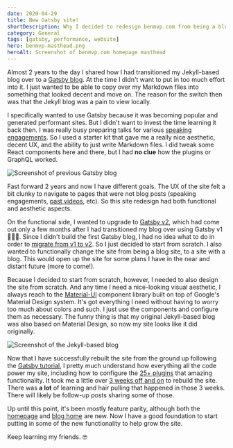 ```yaml
---
date: 2020-04-29
title: New Gatsby site!
shortDescription: Why I decided to redesign benmvp.com from being a blog site to being a site that contains a blog
category: General
tags: [gatsby, performance, website]
hero: benmvp-masthead.png
heroAlt: Screenshot of benmvp.com homepage masthead
---
```


Almost 2 years to the day I shared how I had transitioned my Jekyll-based blog over to a [Gatsby blog](/blog/new-gatsby-blog/). At the time I didn't want to put in too much effort into it. I just wanted to be able to copy over my Markdown files into something that looked decent and move on. The reason for the switch then was that the Jekyll blog was a pain to view locally.

I specifically wanted to use Gatsby because it was becoming popular and generated performant sites. But I didn't want to invest the time learning it back then. I was really busy preparing talks for various [speaking engagements](/speak/). So I used a starter kit that gave me a really nice aesthetic, decent UX, and the ability to just write Markdown files. I did tweak some React components here and there, but I had **no clue** how the plugins or GraphQL worked.

<Image src="gatsby-blog-screenshot.png" alt="Screenshot of previous Gatsby blog" />

Fast forward 2 years and now I have different goals. The UX of the site felt a bit clunky to navigate to pages that were not blog posts (speaking engagements, [past videos](/videos/), etc). So this site redesign had both functional and aesthetic aspects.

On the functional side, I wanted to upgrade to [Gatsby v2](https://www.gatsbyjs.org/blog/2018-09-17-gatsby-v2/), which had come out only a few months after I had transitioned my blog over using Gatsby v1 🤦🏾‍♂️. Since I didn't build the first Gatsby blog, I had no idea what to do in order to [migrate from v1 to v2](https://www.gatsbyjs.org/docs/migrating-from-v1-to-v2/). So I just decided to start from scratch. I also wanted to functionally change the site from being a blog site, to a site with a blog. This would open up the site for some plans I have in the near and distant future (more to come!).

Because I decided to start from scratch, however, I needed to also design the site from scratch. And any time I need a nice-looking visual aesthetic, I always reach to the [Material-UI](https://material-ui.com/) component library built on top of Google's Material Design system. It's got everything I need without having to worry too much about colors and such. I just use the components and configure them as necessary. The funny thing is that my original Jekyll-based blog was also based on Material Design, so now my site looks like it did originally.

<Image src="../new-gatsby-blog/previous-blog.png" alt="Screenshot of the Jekyll-based blog" />

Now that I have successfully rebuilt the site from the ground up following the [Gatsby tutorial](https://www.gatsbyjs.org/tutorial/), I pretty much understand how everything all the code power my site, including how to configure the [25+ plugins](https://github.com/benmvp/benmvp.com/blob/17c7abf254f32ed8cbc58f3c327f5944ef89cc2a/gatsby-config.js) that amazing functionality. It took me a little over [3 weeks off and on](https://github.com/benmvp/benmvp.com/pull/19) to rebuild the site. There was **a lot** of learning and hair pulling that happened in those 3 weeks. There will likely be follow-up posts sharing some of those.

Up until this point, it's been mostly feature parity, although both the [homepage](/) and [blog home](/blog/) are new. Now I have a good foundation to start putting in some of the new functionality to help grow the site.

Keep learning my friends. 🤓
